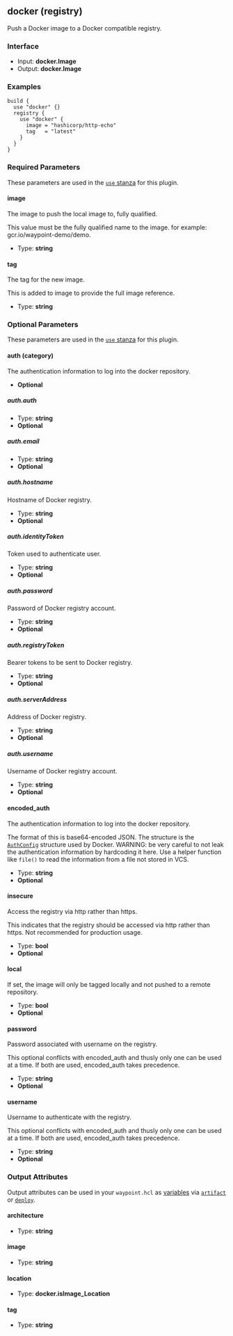 ## docker (registry)

Push a Docker image to a Docker compatible registry.

### Interface

- Input: **docker.Image**
- Output: **docker.Image**

### Examples

```hcl
build {
  use "docker" {}
  registry {
    use "docker" {
      image = "hashicorp/http-echo"
      tag   = "latest"
    }
  }
}
```

### Required Parameters

These parameters are used in the [`use` stanza](/waypoint/docs/waypoint-hcl/use) for this plugin.

#### image

The image to push the local image to, fully qualified.

This value must be the fully qualified name to the image. for example: gcr.io/waypoint-demo/demo.

- Type: **string**

#### tag

The tag for the new image.

This is added to image to provide the full image reference.

- Type: **string**

### Optional Parameters

These parameters are used in the [`use` stanza](/waypoint/docs/waypoint-hcl/use) for this plugin.

#### auth (category)

The authentication information to log into the docker repository.

- **Optional**

##### auth.auth

- Type: **string**
- **Optional**

##### auth.email

- Type: **string**
- **Optional**

##### auth.hostname

Hostname of Docker registry.

- Type: **string**
- **Optional**

##### auth.identityToken

Token used to authenticate user.

- Type: **string**
- **Optional**

##### auth.password

Password of Docker registry account.

- Type: **string**
- **Optional**

##### auth.registryToken

Bearer tokens to be sent to Docker registry.

- Type: **string**
- **Optional**

##### auth.serverAddress

Address of Docker registry.

- Type: **string**
- **Optional**

##### auth.username

Username of Docker registry account.

- Type: **string**
- **Optional**

#### encoded_auth

The authentication information to log into the docker repository.

The format of this is base64-encoded JSON. The structure is the [`AuthConfig`](https://pkg.go.dev/github.com/docker/cli/cli/config/types#AuthConfig) structure used by Docker.
WARNING: be very careful to not leak the authentication information by hardcoding it here. Use a helper function like `file()` to read the information from a file not stored in VCS.

- Type: **string**
- **Optional**

#### insecure

Access the registry via http rather than https.

This indicates that the registry should be accessed via http rather than https. Not recommended for production usage.

- Type: **bool**
- **Optional**

#### local

If set, the image will only be tagged locally and not pushed to a remote repository.

- Type: **bool**
- **Optional**

#### password

Password associated with username on the registry.

This optional conflicts with encoded_auth and thusly only one can be used at a time. If both are used, encoded_auth takes precedence.

- Type: **string**
- **Optional**

#### username

Username to authenticate with the registry.

This optional conflicts with encoded_auth and thusly only one can be used at a time. If both are used, encoded_auth takes precedence.

- Type: **string**
- **Optional**

### Output Attributes

Output attributes can be used in your `waypoint.hcl` as [variables](/waypoint/docs/waypoint-hcl/variables) via [`artifact`](/waypoint/docs/waypoint-hcl/variables/artifact) or [`deploy`](/waypoint/docs/waypoint-hcl/variables/deploy).

#### architecture

- Type: **string**

#### image

- Type: **string**

#### location

- Type: **docker.isImage_Location**

#### tag

- Type: **string**
